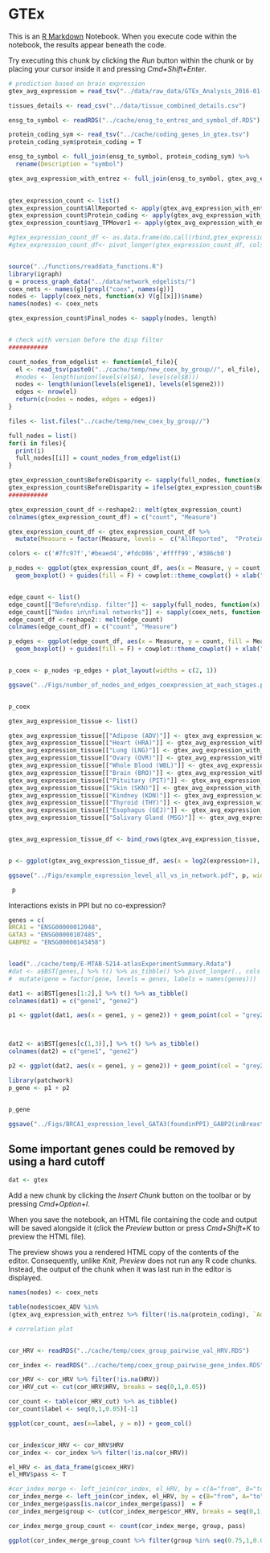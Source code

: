 # GTEx

This is an [R Markdown](http://rmarkdown.rstudio.com) Notebook. When you execute code within the notebook, the results appear beneath the code. 

Try executing this chunk by clicking the *Run* button within the chunk or by placing your cursor inside it and pressing *Cmd+Shift+Enter*. 

```r
# prediction based on brain expression
gtex_avg_expression = read_tsv("../data/raw_data/GTEx_Analysis_2016-01-15_v7_RNASeQCv1.1.8_gene_median_tpm.gct", skip = 2)

tissues_details <- read_csv("../data/tissue_combined_details.csv")

ensg_to_symbol <- readRDS("../cache/ensg_to_entrez_and_symbol_df.RDS")

protein_coding_sym <- read_tsv("../cache/coding_genes_in_gtex.tsv")
protein_coding_sym$protein_coding = T

ensg_to_symbol <- full_join(ensg_to_symbol, protein_coding_sym) %>%
  rename(Description = "symbol")

gtex_avg_expression_with_entrez <- full_join(ensg_to_symbol, gtex_avg_expression)

  
gtex_expression_count <- list()
gtex_expression_count$AllReported <- apply(gtex_avg_expression_with_entrez[,-c(1:8)],2, function(x) sum(x>0, na.rm = T))
gtex_expression_count$Protein_coding <- apply(gtex_avg_expression_with_entrez %>% filter(!is.na(protein_coding)) %>% select(-c(1:8))   ,2, function(x) sum(x>0, na.rm = T))
gtex_expression_count$avg_TPMover1 <- apply(gtex_avg_expression_with_entrez %>% filter(!is.na(protein_coding)) %>% select(-c(1:8))   ,2, function(x) sum(x>=1, na.rm = T))

#gtex_expression_count_df <- as.data.frame(do.call(rbind,gtex_expression_count)) %>% rownames_to_column(var = "Measure")
#gtex_expression_count_df<- pivot_longer(gtex_expression_count_df, cols = colnames(gtex_expression_count_df)[-1], values_to = "count", names_to = "tissue")


source("../functions/readdata_functions.R")
library(igraph)
g = process_graph_data("../data/network_edgelists/")
coex_nets <- names(g)[grepl("coex", names(g))]
nodes <- lapply(coex_nets, function(x) V(g[[x]])$name)
names(nodes) <- coex_nets

gtex_expression_count$Final_nodes <- sapply(nodes, length)


# check with version before the disp filter
###########

count_nodes_from_edgelist <- function(el_file){
  el <- read_tsv(paste0("../cache/temp/new_coex_by_group//", el_file), col_types = "ff")
  #nodes <- length(union(levels(el$A), levels(el$B)))
  nodes <- length(union(levels(el$gene1), levels(el$gene2)))
  edges <- nrow(el)
  return(c(nodes = nodes, edges = edges))
}

files <- list.files("../cache/temp/new_coex_by_group//")

full_nodes = list()
for(i in files){
  print(i)
  full_nodes[[i]] = count_nodes_from_edgelist(i)
}

gtex_expression_count$BeforeDisparity <- sapply(full_nodes, function(x) x['nodes'])
gtex_expression_count$BeforeDisparity = ifelse(gtex_expression_count$BeforeDisparity < gtex_expression_count$Final_nodes, gtex_expression_count$Final_nodes, gtex_expression_count$BeforeDisparity)
###########

gtex_expression_count_df <-reshape2:: melt(gtex_expression_count)
colnames(gtex_expression_count_df) = c("count", "Measure")

gtex_expression_count_df <- gtex_expression_count_df %>%
  mutate(Measure = factor(Measure, levels =  c("AllReported",  "Protein_coding",  "avg_TPMover1", "BeforeDisparity", "Final_nodes"), label = c("All transcripts", "Protein\ncoding", "Reference: \nTPM > 1", "Before\ndisp. filter", "Nodes in\nfinal networks")))

colors <- c('#7fc97f','#beaed4','#fdc086','#ffff99','#386cb0')

p_nodes <- ggplot(gtex_expression_count_df, aes(x = Measure, y = count, fill = Measure)) + 
  geom_boxplot() + guides(fill = F) + cowplot::theme_cowplot() + xlab("Criterion") + ylab("Count") + ggtitle("# Nodes") + scale_fill_manual(values = colors) 


edge_count <- list()
edge_count[["Before\ndisp. filter"]] <- sapply(full_nodes, function(x) x['edges'])
edge_count[["Nodes in\nfinal networks"]] <- sapply(coex_nets, function(x) ecount(g[[x]]))
edge_count_df <-reshape2:: melt(edge_count)
colnames(edge_count_df) = c("count", "Measure")

p_edges <- ggplot(edge_count_df, aes(x = Measure, y = count, fill = Measure)) + 
  geom_boxplot() + guides(fill = F) + cowplot::theme_cowplot() + xlab("Criterion") + ylab("Count") + ggtitle("# Edges") + scale_fill_manual(values = colors[4:5]) + scale_y_log10()


p_coex <- p_nodes +p_edges + plot_layout(widths = c(2, 1))

ggsave("../Figs/number_of_nodes_and_edges_coexpression_at_each_stages.pdf", p_coex, width = 6, height = 3, scale = 1.5)


p_coex  
```



```r
gtex_avg_expression_tissue <- list()

gtex_avg_expression_tissue[["Adipose (ADV)"]] <- gtex_avg_expression_with_entrez  %>% filter(protein_coding, is.na(notfound)) %>% mutate(inTissue = (Description %in% nodes$coex_ADV)) %>% select(Description, inTissue,`Adipose - Subcutaneous`) %>% rename(expression = colnames(.)[3])
gtex_avg_expression_tissue[["Heart (HRA)"]] <- gtex_avg_expression_with_entrez  %>% filter(protein_coding, is.na(notfound)) %>% mutate(inTissue = (Description %in% nodes$coex_HRA)) %>% select(Description, inTissue,`Heart - Atrial Appendage`) %>% rename(expression = colnames(.)[3])
gtex_avg_expression_tissue[["Lung (LNG)"]] <- gtex_avg_expression_with_entrez  %>% filter(protein_coding, is.na(notfound)) %>% mutate(inTissue = (Description %in% nodes$coex_LNG)) %>% select(Description, inTissue, Lung) %>% rename(expression = colnames(.)[3])
gtex_avg_expression_tissue[["Ovary (OVR)"]] <- gtex_avg_expression_with_entrez  %>% filter(protein_coding, is.na(notfound)) %>% mutate(inTissue = (Description %in% nodes$coex_OVR)) %>% select(Description, inTissue, Ovary) %>% rename(expression = colnames(.)[3])
gtex_avg_expression_tissue[["Whole Blood (WBL)"]] <- gtex_avg_expression_with_entrez  %>% filter(protein_coding, is.na(notfound)) %>% mutate(inTissue = (Description %in% nodes$coex_WBL)) %>% select(Description, inTissue, `Whole Blood`) %>% rename(expression = colnames(.)[3])
gtex_avg_expression_tissue[["Brain (BRO)"]] <- gtex_avg_expression_with_entrez  %>% filter(protein_coding, is.na(notfound)) %>% mutate(inTissue = (Description %in% nodes$coex_BRO)) %>% select(Description, inTissue, `Brain - Caudate (basal ganglia)`) %>% rename(expression = colnames(.)[3])
gtex_avg_expression_tissue[["Pituitary (PIT)"]] <- gtex_avg_expression_with_entrez  %>% filter(protein_coding, is.na(notfound)) %>% mutate(inTissue = (Description %in% nodes$coex_PIT)) %>% select(Description, inTissue, Pituitary) %>% rename(expression = colnames(.)[3])
gtex_avg_expression_tissue[["Skin (SKN)"]] <- gtex_avg_expression_with_entrez  %>% filter(protein_coding, is.na(notfound)) %>% mutate(inTissue = (Description %in% nodes$coex_SKN)) %>% select(Description, inTissue, `Skin - Not Sun Exposed (Suprapubic)`) %>% rename(expression = colnames(.)[3])
gtex_avg_expression_tissue[["Kindney (KDN)"]] <- gtex_avg_expression_with_entrez  %>% filter(protein_coding, is.na(notfound)) %>% mutate(inTissue = (Description %in% nodes$coex_KDN)) %>% select(Description, inTissue, `Kidney - Cortex`) %>% rename(expression = colnames(.)[3])
gtex_avg_expression_tissue[["Thyroid (THY)"]] <- gtex_avg_expression_with_entrez  %>% filter(protein_coding, is.na(notfound)) %>% mutate(inTissue = (Description %in% nodes$coex_THY)) %>% select(Description, inTissue, Thyroid) %>% rename(expression = colnames(.)[3])
gtex_avg_expression_tissue[["Esophagus (GEJ)"]] <- gtex_avg_expression_with_entrez  %>% filter(protein_coding, is.na(notfound)) %>% mutate(inTissue = (Description %in% nodes$coex_GEJ)) %>% select(Description, inTissue, `Esophagus - Gastroesophageal Junction`) %>% rename(expression = colnames(.)[3])
gtex_avg_expression_tissue[["Salivary Gland (MSG)"]] <- gtex_avg_expression_with_entrez  %>% filter(protein_coding, is.na(notfound)) %>% mutate(inTissue = (Description %in% nodes$coex_MSG)) %>% select(Description, inTissue, `Minor Salivary Gland`) %>% rename(expression = colnames(.)[3])


gtex_avg_expression_tissue_df <- bind_rows(gtex_avg_expression_tissue, .id = "Tissue") %>% filter(expression > 0, !is.na(expression))


p <- ggplot(gtex_avg_expression_tissue_df, aes(x = log2(expression+1), fill = inTissue, col = inTissue)) + geom_density(alpha = 0.1) + facet_wrap(~Tissue, nrow = 2, scales = "free") + cowplot::theme_cowplot() + xlab("Expression value (TPM)") + ggtitle("Average expression level")

ggsave("../Figs/example_expression_level_all_vs_in_network.pdf", p, width = 12, height = 4, scale = 1.2)

 p
```


Interactions exists in PPI but no co-expression?
```r
genes = c(
BRCA1 = "ENSG00000012048",
GATA3 = "ENSG00000107485",
GABPB2 = "ENSG00000143458")


load("../cache/temp/E-MTAB-5214-atlasExperimentSummary.Rdata")
#dat <- a$BST[genes,] %>% t() %>% as_tibble() %>% pivot_longer(., cols = colnames(.), names_to = "gene", values_to = "expression") %>%
#  mutate(gene = factor(gene, levels = genes, labels = names(genes)))

dat1 <- a$BST[genes[1:2],] %>% t() %>% as_tibble() 
colnames(dat1) = c("gene1", "gene2")

p1 <- ggplot(dat1, aes(x = gene1, y = gene2)) + geom_point(col = "grey25", alpha = 0.6) + scale_x_log10() + scale_y_log10() + ggtitle("BRCA1-GATA3", subtitle = paste0("cor: ", round(cor(dat1$gene1, dat1$gene2, method = "pearson"), 3))) + theme_cowplot() + xlab("BRCA1 expression") + ylab("GATA3 expression")+ theme(axis.text.x = element_blank(), axis.text.y = element_blank(), axis.ticks = element_blank())



dat2 <- a$BST[genes[c(1,3)],] %>% t() %>% as_tibble() 
colnames(dat2) = c("gene1", "gene2")

p2 <- ggplot(dat2, aes(x = gene1, y = gene2)) + geom_point(col = "grey25", alpha = 0.6) + scale_x_log10() + scale_y_log10() + ggtitle("BRCA1-GABPB2", subtitle = paste0("cor: ", round(cor(dat2$gene1, dat2$gene2, method = "pearson"), 3))) + theme_cowplot()+ xlab("BRCA1 expression") + ylab("GABPB2 expression") + theme(axis.text.x = element_blank(), axis.text.y = element_blank(), axis.ticks = element_blank())

library(patchwork)
p_gene <- p1 + p2


p_gene

ggsave("../Figs/BRCA1_expression_level_GATA3(foundinPPI)_GABP2(inBreastCoex).pdf", plot = p_gene, width = 3, height = 1.6, scale = 2)
```


## Some important genes could be removed by using a hard cutoff

```r
dat <- gtex
```



Add a new chunk by clicking the *Insert Chunk* button on the toolbar or by pressing *Cmd+Option+I*.

When you save the notebook, an HTML file containing the code and output will be saved alongside it (click the *Preview* button or press *Cmd+Shift+K* to preview the HTML file). 
 
The preview shows you a rendered HTML copy of the contents of the editor. Consequently, unlike *Knit*, *Preview* does not run any R code chunks. Instead, the output of the chunk when it was last run in the editor is displayed.

```r

names(nodes) <- coex_nets

table(nodes$coex_ADV %in% 
(gtex_avg_expression_with_entrez %>% filter(!is.na(protein_coding), `Adipose - Visceral (Omentum)` > 0.1) %>% pull(Description)))
```



```r
# correlation plot


cor_HRV <- readRDS("../cache/temp/coex_group_pairwise_val_HRV.RDS")

cor_index <- readRDS("../cache/temp/coex_group_pairwise_gene_index.RDS")

cor_HRV <- cor_HRV %>% filter(!is.na(HRV))
cor_HRV_cut <- cut(cor_HRV$HRV, breaks = seq(0,1,0.05))

cor_count <- table(cor_HRV_cut) %>% as_tibble()
cor_count$label <- seq(0,1,0.05)[-1]

ggplot(cor_count, aes(x=label, y = n)) + geom_col()


cor_index$cor_HRV <- cor_HRV$HRV
cor_index <- cor_index %>% filter(!is.na(cor_HRV))

el_HRV <- as_data_frame(g$coex_HRV)
el_HRV$pass <- T

#cor_index_merge <- left_join(cor_index, el_HRV, by = c(A="from", B="to"))
cor_index_merge <- left_join(cor_index, el_HRV, by = c(B="from", A="to"))
cor_index_merge$pass[is.na(cor_index_merge$pass)]  = F
cor_index_merge$group <- cut(cor_index_merge$cor_HRV, breaks = seq(0,1,0.05), labels = seq(0,1,0.05)[-1], ordered_result = T)

cor_index_merge_group_count <- count(cor_index_merge, group, pass)

ggplot(cor_index_merge_group_count %>% filter(group %in% seq(0.75,1,0.05)), aes(x = group, y = n, fill = pass)) + geom_col(position = "dodge") + scale_y_log10()
```

